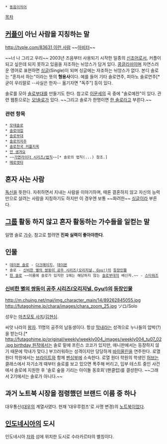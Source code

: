  * [[동음이의어]]

[[목차]]
== [[커플]]이 아닌 사람을 지칭하는 말 ==
[[http://tvple.com/83631 이런 사람]] ~~[[아비터]]~~

~~너 나 그리고 우리~~ 2003년 즈음부터 사용되기 시작한 일종의 [[신조어]]로서, 커플이 되고 싶은데 되지 못하고 있음을 자조하는 뉘앙스가 담겨 있다. [[콩글리쉬]]이며 자연스러운 영어로 표현하면 [[싱글]](Single)이 되며 싱글에는 자조하는 뉘앙스가 없다. 본디 솔로는 "혼자서 하는"이라는 뜻의 '''형용사'''이다. 예를 들어 기타 솔로연주, 피아노 솔로연주[* 굳이 우리말로 --사실은 한자-- 옮기자면 "독주"] 등이 있다.

솔로를 모아 [[솔로부대]]를 만들기도 한다. 참고로 [[이문세]]의 곡 중에 "솔로예찬"이 있다. 관련 웹툰으로는 [[오!솔로]]가 있다. ~~그리고 솔로가 한명이면 [[한 솔로]]라고 부른다.~~

=== 관련 항목 ===
 * [[모태솔로]]
 * [[솔로대첩]]
 * [[솔로부대]]
 * [[솔로의저주]]
 * [[솔로천국 커플지옥]]
 * [[안 생겨요]]
 * ~~[[가면라이더 시리즈/법칙]]~~[* 솔로의 법칙(...) 참조.]
 * [[메로엣타]]

== 혼자 사는 사람 ==
[[독신]]을 뜻한다. 자취하면서 지내는 사람을 이야기하며, 때론 결혼하지 않고 자신의 능력만으로 살려는 사람을 지칭하기도 하지만 이 경우엔 보통 ~~화려한~~ [[싱글]]이라 부른다.

== [[그룹]] 활동 하지 않고 혼자 활동하는 가수들을 일컫는 말 ==
일명 솔로 [[가수]]. 참고로 할려면 '''진짜 실력이 좋아야한다'''.

== 인물 ==
 * [[데이몬 솔로]] - [[다크메이지]], [[데이몬]]
 * 솔로 - [[신비한 별의 쌍둥이 공주|신비한 별의 쌍둥이 공주 시리즈(오리지널, Gyu!)]]의 [[신비한 별의 쌍둥이 공주/등장인물|등장인물]]
 * [[한 솔로]] ~~이름에 솔로가 있지만 1에는 해당하지 않는 [[솔로부대]]의 배신자.~~ - [[스타워즈]]

=== [[신비한 별의 쌍둥이 공주|신비한 별의 쌍둥이 공주 시리즈(오리지널, Gyu!)]]의 [[신비한 별의 쌍둥이 공주/등장인물|등장인물]] ===
http://m.chuing.net/mai/img_character_main/14/89262845055.jpg
http://futagohime.jp/chara/images/chara_zoom_25.jpg
ソロ/Solo

성우는 [[마츠모토 사치]]/[[김묘경|김현심]].

씨앗 나라의 [[왕자]]. 11명의 공주의 남동생이다. 항상 [[막내]]라는 성격으로 누나들의 압박(?)을 받는다.[* [[http://futagohime.jp/original/weekly/weekly004_images/weekly004_tu07_02.jpg birthday 원작]]에서는 솔로 밑에 프린스 코코가 있지만, 애니판에서는 등장하지 않기 때문에 막내가 맞다.] 부끄러워하는 성격이지만 당당하게 [[바이올린]]을 연주한다. 로열 원더 학원에서는 [[브라이트(신비한 별의 쌍둥이 공주)|브라이트]]와 함께 [[펜싱]]부에 소속한다. 로열 원더 학원의 학생인 [[Herb#s-3|허브]]는 클래스에서 자기소개 때부터 솔로를 보고 있으면 폭주해 버리고, 입부 테스트 중인 사건에서 솔로에 지원한 후 '솔로 숲을 기리는 아이돌 동호회'(팬클럽)를 결성한다. ~~그래서 2기에서는 솔로가 아니다.~~

== 과거 노트북 시장을 점령했던 브랜드 이름 중 하나 ==
대우통신([[대우그룹|대우]]의 계열사였다. 현재 '대우루컴즈'로 사명 변경)의 [[노트북]]이었다.

== [[인도네시아]]의 도시 ==
인도네시아 [[자바|자와]] 섬에 위치한 도시로 수라카르타의 별칭이다.

